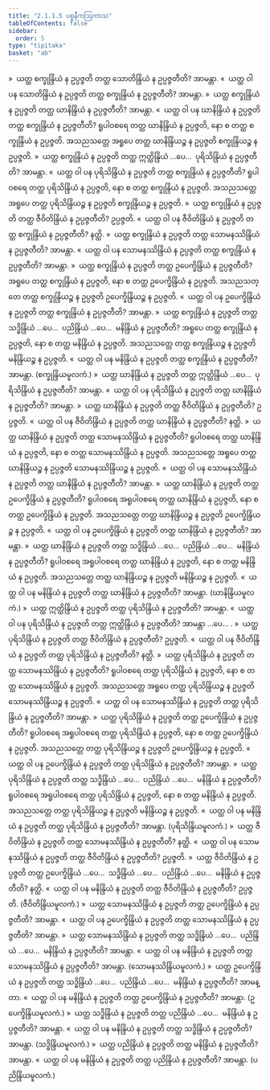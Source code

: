 ```yaml
---
title: "2.1.1.5 ပစ္စနီကဩကာသ"
tableOfContents: false
sidebar:
  order: 5
type: "tipitaka"
basket: "ab"
---
```



<DynamicBreadcrumb />

<Division number="222">

<Paragraph number="1905">
»  ယတ္ထ စက္ခုန္ဒြိယံ န ဥပ္ပဇ္ဇတိ တတ္ထ သောတိန္ဒြိယံ န ဥပ္ပဇ္ဇတီတိ? အာမန္တာ.
</Paragraph>

<Paragraph number="1906">
«  ယတ္ထ ဝါ ပန သောတိန္ဒြိယံ န ဥပ္ပဇ္ဇတိ တတ္ထ စက္ခုန္ဒြိယံ န ဥပ္ပဇ္ဇတီတိ? အာမန္တာ.
</Paragraph>

<Paragraph number="1907">
»  ယတ္ထ စက္ခုန္ဒြိယံ န ဥပ္ပဇ္ဇတိ တတ္ထ ဃာနိန္ဒြိယံ န ဥပ္ပဇ္ဇတီတိ? အာမန္တာ.
</Paragraph>

<Paragraph number="1908">
«  ယတ္ထ ဝါ ပန ဃာနိန္ဒြိယံ န ဥပ္ပဇ္ဇတိ တတ္ထ စက္ခုန္ဒြိယံ န ဥပ္ပဇ္ဇတီတိ?
</Paragraph>

<Paragraph number="1909">
ရူပါဝစရေ တတ္ထ ဃာနိန္ဒြိယံ န ဥပ္ပဇ္ဇတိ, နော စ တတ္ထ စက္ခုန္ဒြိယံ န ဥပ္ပဇ္ဇတိ. အသညသတ္တေ အရူပေ တတ္ထ ဃာနိန္ဒြိယဉ္စ န ဥပ္ပဇ္ဇတိ စက္ခုန္ဒြိယဉ္စ န ဥပ္ပဇ္ဇတိ.
</Paragraph>

<Paragraph number="1910">
»  ယတ္ထ စက္ခုန္ဒြိယံ န ဥပ္ပဇ္ဇတိ တတ္ထ ဣတ္ထိန္ဒြိယံ …ပေ…  ပုရိသိန္ဒြိယံ န ဥပ္ပဇ္ဇတီတိ? အာမန္တာ.
</Paragraph>

<Paragraph number="1911">
«  ယတ္ထ ဝါ ပန ပုရိသိန္ဒြိယံ န ဥပ္ပဇ္ဇတိ တတ္ထ စက္ခုန္ဒြိယံ န ဥပ္ပဇ္ဇတီတိ?
</Paragraph>

<Paragraph number="1912">
ရူပါဝစရေ တတ္ထ ပုရိသိန္ဒြိယံ န ဥပ္ပဇ္ဇတိ, နော စ တတ္ထ စက္ခုန္ဒြိယံ န ဥပ္ပဇ္ဇတိ. အသညသတ္တေ အရူပေ တတ္ထ ပုရိသိန္ဒြိယဉ္စ န ဥပ္ပဇ္ဇတိ စက္ခုန္ဒြိယဉ္စ န ဥပ္ပဇ္ဇတိ.
</Paragraph>

<Paragraph number="1913">
»  ယတ္ထ စက္ခုန္ဒြိယံ န ဥပ္ပဇ္ဇတိ တတ္ထ ဇီဝိတိန္ဒြိယံ န ဥပ္ပဇ္ဇတီတိ? ဥပ္ပဇ္ဇတိ.
</Paragraph>

<Paragraph number="1914">
«  ယတ္ထ ဝါ ပန ဇီဝိတိန္ဒြိယံ န ဥပ္ပဇ္ဇတိ တတ္ထ စက္ခုန္ဒြိယံ န ဥပ္ပဇ္ဇတီတိ? နတ္ထိ.
</Paragraph>

<Paragraph number="1915">
»  ယတ္ထ စက္ခုန္ဒြိယံ န ဥပ္ပဇ္ဇတိ တတ္ထ သောမနဿိန္ဒြိယံ န ဥပ္ပဇ္ဇတီတိ? အာမန္တာ.
</Paragraph>

<Paragraph number="1916">
«  ယတ္ထ ဝါ ပန သောမနဿိန္ဒြိယံ န ဥပ္ပဇ္ဇတိ တတ္ထ စက္ခုန္ဒြိယံ န ဥပ္ပဇ္ဇတီတိ? အာမန္တာ.
</Paragraph>

<Paragraph number="1917">
»  ယတ္ထ စက္ခုန္ဒြိယံ န ဥပ္ပဇ္ဇတိ တတ္ထ ဥပေက္ခိန္ဒြိယံ န ဥပ္ပဇ္ဇတီတိ?
</Paragraph>

<Paragraph number="1918">
အရူပေ တတ္ထ စက္ခုန္ဒြိယံ န ဥပ္ပဇ္ဇတိ, နော စ တတ္ထ ဥပေက္ခိန္ဒြိယံ န ဥပ္ပဇ္ဇတိ. အသညသတ္တေ တတ္ထ စက္ခုန္ဒြိယဉ္စ န ဥပ္ပဇ္ဇတိ ဥပေက္ခိန္ဒြိယဉ္စ န ဥပ္ပဇ္ဇတိ.
</Paragraph>

<Paragraph number="1919">
«  ယတ္ထ ဝါ ပန ဥပေက္ခိန္ဒြိယံ န ဥပ္ပဇ္ဇတိ တတ္ထ စက္ခုန္ဒြိယံ န ဥပ္ပဇ္ဇတီတိ? အာမန္တာ.
</Paragraph>

<Paragraph number="1920">
»  ယတ္ထ စက္ခုန္ဒြိယံ န ဥပ္ပဇ္ဇတိ တတ္ထ သဒ္ဓိန္ဒြိယံ …ပေ…  ပညိန္ဒြိယံ …ပေ…  မနိန္ဒြိယံ န ဥပ္ပဇ္ဇတီတိ?
</Paragraph>

<Paragraph number="1921">
အရူပေ တတ္ထ စက္ခုန္ဒြိယံ န ဥပ္ပဇ္ဇတိ, နော စ တတ္ထ မနိန္ဒြိယံ န ဥပ္ပဇ္ဇတိ. အသညသတ္တေ တတ္ထ စက္ခုန္ဒြိယဉ္စ န ဥပ္ပဇ္ဇတိ မနိန္ဒြိယဉ္စ န ဥပ္ပဇ္ဇတိ.
</Paragraph>

<Paragraph number="1922">
«  ယတ္ထ ဝါ ပန မနိန္ဒြိယံ န ဥပ္ပဇ္ဇတိ တတ္ထ စက္ခုန္ဒြိယံ န ဥပ္ပဇ္ဇတီတိ? အာမန္တာ. (စက္ခုန္ဒြိယမူလကံ.)
</Paragraph>

</Division>
<Division number="223">

<Paragraph number="1923">
»  ယတ္ထ ဃာနိန္ဒြိယံ န ဥပ္ပဇ္ဇတိ တတ္ထ ဣတ္ထိန္ဒြိယံ …ပေ…  ပုရိသိန္ဒြိယံ န ဥပ္ပဇ္ဇတီတိ? အာမန္တာ.
</Paragraph>

<Paragraph number="1924">
«  ယတ္ထ ဝါ ပန ပုရိသိန္ဒြိယံ န ဥပ္ပဇ္ဇတိ တတ္ထ ဃာနိန္ဒြိယံ န ဥပ္ပဇ္ဇတီတိ? အာမန္တာ.
</Paragraph>

<Paragraph number="1925">
»  ယတ္ထ ဃာနိန္ဒြိယံ န ဥပ္ပဇ္ဇတိ တတ္ထ ဇီဝိတိန္ဒြိယံ န ဥပ္ပဇ္ဇတီတိ? ဥပ္ပဇ္ဇတိ.
</Paragraph>

<Paragraph number="1926">
«  ယတ္ထ ဝါ ပန ဇီဝိတိန္ဒြိယံ န ဥပ္ပဇ္ဇတိ တတ္ထ ဃာနိန္ဒြိယံ န ဥပ္ပဇ္ဇတီတိ? နတ္ထိ.
</Paragraph>

<Paragraph number="1927">
»  ယတ္ထ ဃာနိန္ဒြိယံ န ဥပ္ပဇ္ဇတိ တတ္ထ သောမနဿိန္ဒြိယံ န ဥပ္ပဇ္ဇတီတိ?
</Paragraph>

<Paragraph number="1928">
ရူပါဝစရေ တတ္ထ ဃာနိန္ဒြိယံ န ဥပ္ပဇ္ဇတိ, နော စ တတ္ထ သောမနဿိန္ဒြိယံ န ဥပ္ပဇ္ဇတိ. အသညသတ္တေ အရူပေ တတ္ထ ဃာနိန္ဒြိယဉ္စ န ဥပ္ပဇ္ဇတိ သောမနဿိန္ဒြိယဉ္စ န ဥပ္ပဇ္ဇတိ.
</Paragraph>

<Paragraph number="1929">
«  ယတ္ထ ဝါ ပန သောမနဿိန္ဒြိယံ န ဥပ္ပဇ္ဇတိ တတ္ထ ဃာနိန္ဒြိယံ န ဥပ္ပဇ္ဇတီတိ? အာမန္တာ.
</Paragraph>

<Paragraph number="1930">
»  ယတ္ထ ဃာနိန္ဒြိယံ န ဥပ္ပဇ္ဇတိ တတ္ထ ဥပေက္ခိန္ဒြိယံ န ဥပ္ပဇ္ဇတီတိ?
</Paragraph>

<Paragraph number="1931">
ရူပါဝစရေ အရူပါဝစရေ တတ္ထ ဃာနိန္ဒြိယံ န ဥပ္ပဇ္ဇတိ, နော စ တတ္ထ ဥပေက္ခိန္ဒြိယံ န ဥပ္ပဇ္ဇတိ. အသညသတ္တေ တတ္ထ ဃာနိန္ဒြိယဉ္စ န ဥပ္ပဇ္ဇတိ ဥပေက္ခိန္ဒြိယဉ္စ န ဥပ္ပဇ္ဇတိ.
</Paragraph>

<Paragraph number="1932">
«  ယတ္ထ ဝါ ပန ဥပေက္ခိန္ဒြိယံ န ဥပ္ပဇ္ဇတိ တတ္ထ ဃာနိန္ဒြိယံ န ဥပ္ပဇ္ဇတီတိ? အာမန္တာ.
</Paragraph>

<Paragraph number="1933">
»  ယတ္ထ ဃာနိန္ဒြိယံ န ဥပ္ပဇ္ဇတိ တတ္ထ သဒ္ဓိန္ဒြိယံ …ပေ…  ပညိန္ဒြိယံ …ပေ…  မနိန္ဒြိယံ န ဥပ္ပဇ္ဇတီတိ?
</Paragraph>

<Paragraph number="1934">
ရူပါဝစရေ အရူပါဝစရေ တတ္ထ ဃာနိန္ဒြိယံ န ဥပ္ပဇ္ဇတိ, နော စ တတ္ထ မနိန္ဒြိယံ န ဥပ္ပဇ္ဇတိ. အသညသတ္တေ တတ္ထ ဃာနိန္ဒြိယဉ္စ န ဥပ္ပဇ္ဇတိ မနိန္ဒြိယဉ္စ န ဥပ္ပဇ္ဇတိ.
</Paragraph>

<Paragraph number="1935">
«  ယတ္ထ ဝါ ပန မနိန္ဒြိယံ န ဥပ္ပဇ္ဇတိ တတ္ထ ဃာနိန္ဒြိယံ န ဥပ္ပဇ္ဇတီတိ? အာမန္တာ. (ဃာနိန္ဒြိယမူလကံ.)
</Paragraph>

</Division>
<Division number="224">

<Paragraph number="1936">
»  ယတ္ထ ဣတ္ထိန္ဒြိယံ န ဥပ္ပဇ္ဇတိ တတ္ထ ပုရိသိန္ဒြိယံ န ဥပ္ပဇ္ဇတီတိ? အာမန္တာ.
</Paragraph>

<Paragraph number="1937">
«  ယတ္ထ ဝါ ပန ပုရိသိန္ဒြိယံ န ဥပ္ပဇ္ဇတိ တတ္ထ ဣတ္ထိန္ဒြိယံ န ဥပ္ပဇ္ဇတီတိ? အာမန္တာ …ပေ… .
</Paragraph>

</Division>
<Division number="225">

<Paragraph number="1938">
»  ယတ္ထ ပုရိသိန္ဒြိယံ န ဥပ္ပဇ္ဇတိ တတ္ထ ဇီဝိတိန္ဒြိယံ န ဥပ္ပဇ္ဇတီတိ? ဥပ္ပဇ္ဇတိ.
</Paragraph>

<Paragraph number="1939">
«  ယတ္ထ ဝါ ပန ဇီဝိတိန္ဒြိယံ န ဥပ္ပဇ္ဇတိ တတ္ထ ပုရိသိန္ဒြိယံ န ဥပ္ပဇ္ဇတီတိ? နတ္ထိ.
</Paragraph>

<Paragraph number="1940">
»  ယတ္ထ ပုရိသိန္ဒြိယံ န ဥပ္ပဇ္ဇတိ တတ္ထ သောမနဿိန္ဒြိယံ န ဥပ္ပဇ္ဇတီတိ?
</Paragraph>

<Paragraph number="1941">
ရူပါဝစရေ တတ္ထ ပုရိသိန္ဒြိယံ န ဥပ္ပဇ္ဇတိ, နော စ တတ္ထ သောမနဿိန္ဒြိယံ န ဥပ္ပဇ္ဇတိ. အသညသတ္တေ အရူပေ တတ္ထ ပုရိသိန္ဒြိယဉ္စ န ဥပ္ပဇ္ဇတိ သောမနဿိန္ဒြိယဉ္စ န ဥပ္ပဇ္ဇတိ.
</Paragraph>

<Paragraph number="1942">
«  ယတ္ထ ဝါ ပန သောမနဿိန္ဒြိယံ န ဥပ္ပဇ္ဇတိ တတ္ထ ပုရိသိန္ဒြိယံ န ဥပ္ပဇ္ဇတီတိ? အာမန္တာ.
</Paragraph>

<Paragraph number="1943">
»  ယတ္ထ ပုရိသိန္ဒြိယံ န ဥပ္ပဇ္ဇတိ တတ္ထ ဥပေက္ခိန္ဒြိယံ န ဥပ္ပဇ္ဇတီတိ?
</Paragraph>

<Paragraph number="1944">
ရူပါဝစရေ အရူပါဝစရေ တတ္ထ ပုရိသိန္ဒြိယံ န ဥပ္ပဇ္ဇတိ, နော စ တတ္ထ ဥပေက္ခိန္ဒြိယံ န ဥပ္ပဇ္ဇတိ. အသညသတ္တေ တတ္ထ ပုရိသိန္ဒြိယဉ္စ န ဥပ္ပဇ္ဇတိ ဥပေက္ခိန္ဒြိယဉ္စ န ဥပ္ပဇ္ဇတိ.
</Paragraph>

<Paragraph number="1945">
«  ယတ္ထ ဝါ ပန ဥပေက္ခိန္ဒြိယံ န ဥပ္ပဇ္ဇတိ တတ္ထ ပုရိသိန္ဒြိယံ န ဥပ္ပဇ္ဇတီတိ? အာမန္တာ.
</Paragraph>

<Paragraph number="1946">
»  ယတ္ထ ပုရိသိန္ဒြိယံ န ဥပ္ပဇ္ဇတိ တတ္ထ သဒ္ဓိန္ဒြိယံ …ပေ…  ပညိန္ဒြိယံ …ပေ…  မနိန္ဒြိယံ န ဥပ္ပဇ္ဇတီတိ?
</Paragraph>

<Paragraph number="1947">
ရူပါဝစရေ အရူပါဝစရေ တတ္ထ ပုရိသိန္ဒြိယံ န ဥပ္ပဇ္ဇတိ, နော စ တတ္ထ မနိန္ဒြိယံ န ဥပ္ပဇ္ဇတိ. အသညသတ္တေ တတ္ထ ပုရိသိန္ဒြိယဉ္စ န ဥပ္ပဇ္ဇတိ မနိန္ဒြိယဉ္စ န ဥပ္ပဇ္ဇတိ.
</Paragraph>

<Paragraph number="1948">
«  ယတ္ထ ဝါ ပန မနိန္ဒြိယံ န ဥပ္ပဇ္ဇတိ တတ္ထ ပုရိသိန္ဒြိယံ န ဥပ္ပဇ္ဇတီတိ? အာမန္တာ. (ပုရိသိန္ဒြိယမူလကံ.)
</Paragraph>

</Division>
<Division number="226">

<Paragraph number="1949">
»  ယတ္ထ ဇီဝိတိန္ဒြိယံ န ဥပ္ပဇ္ဇတိ တတ္ထ သောမနဿိန္ဒြိယံ န ဥပ္ပဇ္ဇတီတိ? နတ္ထိ.
</Paragraph>

<Paragraph number="1950">
«  ယတ္ထ ဝါ ပန သောမနဿိန္ဒြိယံ န ဥပ္ပဇ္ဇတိ တတ္ထ ဇီဝိတိန္ဒြိယံ န ဥပ္ပဇ္ဇတီတိ? ဥပ္ပဇ္ဇတိ.
</Paragraph>

<Paragraph number="1951">
»  ယတ္ထ ဇီဝိတိန္ဒြိယံ န ဥပ္ပဇ္ဇတိ တတ္ထ ဥပေက္ခိန္ဒြိယံ …ပေ…  သဒ္ဓိန္ဒြိယံ …ပေ…  ပညိန္ဒြိယံ …ပေ…  မနိန္ဒြိယံ န ဥပ္ပဇ္ဇတီတိ? နတ္ထိ.
</Paragraph>

<Paragraph number="1952">
«  ယတ္ထ ဝါ ပန မနိန္ဒြိယံ န ဥပ္ပဇ္ဇတိ တတ္ထ ဇီဝိတိန္ဒြိယံ န ဥပ္ပဇ္ဇတီတိ? ဥပ္ပဇ္ဇတိ. (ဇီဝိတိန္ဒြိယမူလကံ.)
</Paragraph>

</Division>
<Division number="227">

<Paragraph number="1953">
»  ယတ္ထ သောမနဿိန္ဒြိယံ န ဥပ္ပဇ္ဇတိ တတ္ထ ဥပေက္ခိန္ဒြိယံ န ဥပ္ပဇ္ဇတီတိ? အာမန္တာ.
</Paragraph>

<Paragraph number="1954">
«  ယတ္ထ ဝါ ပန ဥပေက္ခိန္ဒြိယံ န ဥပ္ပဇ္ဇတိ တတ္ထ သောမနဿိန္ဒြိယံ န ဥပ္ပဇ္ဇတီတိ? အာမန္တာ.
</Paragraph>

<Paragraph number="1955">
»  ယတ္ထ သောမနဿိန္ဒြိယံ န ဥပ္ပဇ္ဇတိ တတ္ထ သဒ္ဓိန္ဒြိယံ …ပေ…  ပညိန္ဒြိယံ …ပေ…  မနိန္ဒြိယံ န ဥပ္ပဇ္ဇတီတိ? အာမန္တာ.
</Paragraph>

<Paragraph number="1956">
«  ယတ္ထ ဝါ ပန မနိန္ဒြိယံ န ဥပ္ပဇ္ဇတိ တတ္ထ သောမနဿိန္ဒြိယံ န ဥပ္ပဇ္ဇတီတိ? အာမန္တာ. (သောမနဿိန္ဒြိယမူလကံ.)
</Paragraph>

</Division>
<Division number="228">

<Paragraph number="1957">
»  ယတ္ထ ဥပေက္ခိန္ဒြိယံ န ဥပ္ပဇ္ဇတိ တတ္ထ သဒ္ဓိန္ဒြိယံ …ပေ…  ပညိန္ဒြိယံ …ပေ…  မနိန္ဒြိယံ န ဥပ္ပဇ္ဇတီတိ? အာမန္တာ.
</Paragraph>

<Paragraph number="1958">
«  ယတ္ထ ဝါ ပန မနိန္ဒြိယံ န ဥပ္ပဇ္ဇတိ တတ္ထ ဥပေက္ခိန္ဒြိယံ န ဥပ္ပဇ္ဇတီတိ? အာမန္တာ. (ဥပေက္ခိန္ဒြိယမူလကံ.)
</Paragraph>

</Division>
<Division number="229">

<Paragraph number="1959">
»  ယတ္ထ သဒ္ဓိန္ဒြိယံ န ဥပ္ပဇ္ဇတိ တတ္ထ ပညိန္ဒြိယံ …ပေ…  မနိန္ဒြိယံ န ဥပ္ပဇ္ဇတီတိ? အာမန္တာ.
</Paragraph>

<Paragraph number="1960">
«  ယတ္ထ ဝါ ပန မနိန္ဒြိယံ န ဥပ္ပဇ္ဇတိ တတ္ထ သဒ္ဓိန္ဒြိယံ န ဥပ္ပဇ္ဇတီတိ? အာမန္တာ. (သဒ္ဓိန္ဒြိယမူလကံ.)
</Paragraph>

</Division>
<Division number="230">

<Paragraph number="1961">
»  ယတ္ထ ပညိန္ဒြိယံ န ဥပ္ပဇ္ဇတိ တတ္ထ မနိန္ဒြိယံ န ဥပ္ပဇ္ဇတီတိ? အာမန္တာ.
</Paragraph>

<Paragraph number="1962">
«  ယတ္ထ ဝါ ပန မနိန္ဒြိယံ န ဥပ္ပဇ္ဇတိ တတ္ထ ပညိန္ဒြိယံ န ဥပ္ပဇ္ဇတီတိ? အာမန္တာ. (ပညိန္ဒြိယမူလကံ.)
</Paragraph>
</Division>